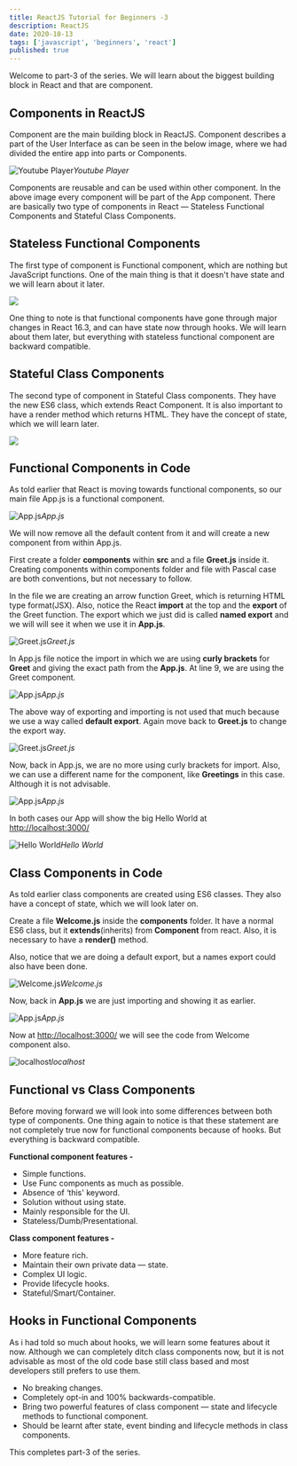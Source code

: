 ```yaml
---
title: ReactJS Tutorial for Beginners -3
description: ReactJS
date: 2020-10-13
tags: ['javascript', 'beginners', 'react']
published: true
---
```



Welcome to part-3 of the series. We will learn about the biggest building block in React and that are component.

## Components in ReactJS

Component are the main building block in ReactJS. Component describes a part of the User Interface as can be seen in the below image, where we had divided the entire app into parts or Components.

![Youtube Player](https://ik.imagekit.io/thewebdev/React-Basics/3/1_zeWu9IEaS.png)*Youtube Player*

Components are reusable and can be used within other component. In the above image every component will be part of the App component. There are basically two type of components in React — Stateless Functional Components and Stateful Class Components.

## Stateless Functional Components

The first type of component is Functional component, which are nothing but JavaScript functions. One of the main thing is that it doesn't have state and we will learn about it later.

![](https://ik.imagekit.io/thewebdev/React-Basics/3/2_2na6a_mygO.png)

One thing to note is that functional components have gone through major changes in React 16.3, and can have state now through hooks. We will learn about them later, but everything with stateless functional component are backward compatible.

## Stateful Class Components

The second type of component in Stateful Class components. They have the new ES6 class, which extends React Component. It is also important to have a render method which returns HTML. They have the concept of state, which we will learn later.

![](https://ik.imagekit.io/thewebdev/React-Basics/3/3_Ozn4OQmJBa.png)

## Functional Components in Code

As told earlier that React is moving towards functional components, so our main file App.js is a functional component.

![App.js](https://ik.imagekit.io/thewebdev/React-Basics/3/4_lI5a2Zjsjr.png)*App.js*

We will now remove all the default content from it and will create a new component from within App.js.

First create a folder **components** within **src** and a file **Greet.js** inside it. Creating components within components folder and file with Pascal case are both conventions, but not necessary to follow.

In the file we are creating an arrow function Greet, which is returning HTML type format(JSX). Also, notice the React **import** at the top and the **export** of the Greet function. The export which we just did is called **named export** and we will will see it when we use it in **App.js**.

![Greet.js](https://ik.imagekit.io/thewebdev/React-Basics/3/5_bqTOM6Bbhr.png)*Greet.js*

In App.js file notice the import in which we are using **curly brackets** for **Greet** and giving the exact path from the **App.js**. At line 9, we are using the Greet component.

![App.js](https://ik.imagekit.io/thewebdev/React-Basics/3/6_spXgAWDFbj.png)*App.js*

The above way of exporting and importing is not used that much because we use a way called **default export**. Again move back to **Greet.js** to change the export way.

![Greet.js](https://ik.imagekit.io/thewebdev/React-Basics/3/7_7gf8UO2Zgc.png)*Greet.js*

Now, back in App.js, we are no more using curly brackets for import. Also, we can use a different name for the component, like **Greetings** in this case. Although it is not advisable.

![App.js](https://ik.imagekit.io/thewebdev/React-Basics/3/8_i_AFE8jEzd.png)*App.js*

In both cases our App will show the big Hello World at [http://localhost:3000/](http://localhost:3000/)

![Hello World](https://ik.imagekit.io/thewebdev/React-Basics/3/9_9K5_B5bGzv.png)*Hello World*

## Class Components in Code

As told earlier class components are created using ES6 classes. They also have a concept of state, which we will look later on.

Create a file **Welcome.js** inside the **components** folder. It have a normal ES6 class, but it **extends**(inherits) from **Component** from react. Also, it is necessary to have a **render()** method.

Also, notice that we are doing a default export, but a names export could also have been done.

![Welcome.js](https://ik.imagekit.io/thewebdev/React-Basics/3/10_1dJtnobNXv.png)*Welcome.js*

Now, back in **App.js** we are just importing and showing it as earlier.

![App.js](https://ik.imagekit.io/thewebdev/React-Basics/3/11_0PFo1HtUde.png)*App.js*

Now at [http://localhost:3000/](http://localhost:3000/) we will see the code from Welcome component also.

![localhost](https://ik.imagekit.io/thewebdev/React-Basics/3/12_AwcHeet-zk.png)*localhost*

## Functional vs Class Components

Before moving forward we will look into some differences between both type of components. One thing again to notice is that these statement are not completely true now for functional components because of hooks. But everything is backward compatible.

**Functional component features -**
* Simple functions.
* Use Func components as much as possible.
* Absence of ‘this' keyword.
* Solution without using state.
* Mainly responsible for the UI.
* Stateless/Dumb/Presentational.

**Class component features -**
* More feature rich.
* Maintain their own private data — state.
* Complex UI logic.
* Provide lifecycle hooks.
* Stateful/Smart/Container.

## Hooks in Functional Components

As i had told so much about hooks, we will learn some features about it now. Although we can completely ditch class components now, but it is not advisable as most of the old code base still class based and most developers still prefers to use them.

* No breaking changes.
* Completely opt-in and 100% backwards-compatible.
* Bring two powerful features of class component — state and lifecycle methods to functional component.
* Should be learnt after state, event binding and lifecycle methods in class components.

This completes part-3 of the series.
